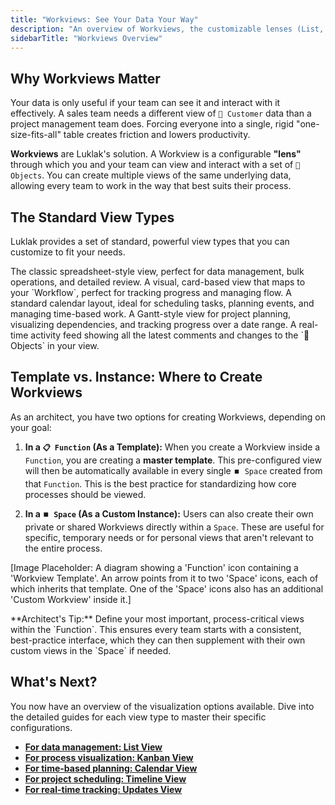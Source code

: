```yaml
---
title: "Workviews: See Your Data Your Way"
description: "An overview of Workviews, the customizable lenses (List, Kanban, Calendar, etc.) that you can design to view and interact with your Object data."
sidebarTitle: "Workviews Overview"
---
```


## Why Workviews Matter

Your data is only useful if your team can see it and interact with it effectively. A sales team needs a different view of `🧊 Customer` data than a project management team does. Forcing everyone into a single, rigid "one-size-fits-all" table creates friction and lowers productivity.

**Workviews** are Luklak's solution. A Workview is a configurable **"lens"** through which you and your team can view and interact with a set of `🧊 Objects`. You can create multiple views of the same underlying data, allowing every team to work in the way that best suits their process.

## The Standard View Types

Luklak provides a set of standard, powerful view types that you can customize to fit your needs.

<CardGroup cols={3}>
  <Card title="List" icon="list" iconType="duotone">
    The classic spreadsheet-style view, perfect for data management, bulk operations, and detailed review.
  </Card>
  <Card title="Kanban" icon="columns" iconType="duotone">
    A visual, card-based view that maps to your `Workflow`, perfect for tracking progress and managing flow.
  </Card>
  <Card title="Calendar" icon="calendar-days" iconType="duotone">
    A standard calendar layout, ideal for scheduling tasks, planning events, and managing time-based work.
  </Card>
  <Card title="Timeline" icon="gantt-chart" iconType="duotone">
    A Gantt-style view for project planning, visualizing dependencies, and tracking progress over a date range.
  </Card>
  <Card title="Updates" icon="line-chart" iconType="duotone">
    A real-time activity feed showing all the latest comments and changes to the `🧊 Objects` in your view.
  </Card>
</CardGroup>

## Template vs. Instance: Where to Create Workviews

As an architect, you have two options for creating Workviews, depending on your goal:

1.  **In a `📋 Function` (As a Template):** When you create a Workview inside a `Function`, you are creating a **master template**. This pre-configured view will then be automatically available in every single `⏹️ Space` created from that `Function`. This is the best practice for standardizing how core processes should be viewed.

2.  **In a `⏹️ Space` (As a Custom Instance):** Users can also create their own private or shared Workviews directly within a `Space`. These are useful for specific, temporary needs or for personal views that aren't relevant to the entire process.

[Image Placeholder: A diagram showing a 'Function' icon containing a 'Workview Template'. An arrow points from it to two 'Space' icons, each of which inherits that template. One of the 'Space' icons also has an additional 'Custom Workview' inside it.]

<Info>
**Architect's Tip:** Define your most important, process-critical views within the `Function`. This ensures every team starts with a consistent, best-practice interface, which they can then supplement with their own custom views in the `Space` if needed.
</Info>

## What's Next?

You now have an overview of the visualization options available. Dive into the detailed guides for each view type to master their specific configurations.

- [**For data management: List View**](/platform/core-concepts/workviews/list-view)
- [**For process visualization: Kanban View**](/platform/core-concepts/workviews/kanban-view)
- [**For time-based planning: Calendar View**](/platform/core-concepts/workviews/calendar-view)
- [**For project scheduling: Timeline View**](/platform/core-concepts/workviews/timeline-view)
- [**For real-time tracking: Updates View**](/platform/core-concepts/workviews/updates-view)